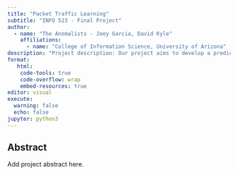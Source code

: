 ```yaml
---
title: "Packet Traffic Learning"
subtitle: "INFO 523 - Final Project"
author: 
  - name: "The Anomalists - Joey Garcia, David Kyle"
    affiliations:
      - name: "College of Information Science, University of Arizona"
description: "Project description: Our project aims to develop a predictive model to detect anomalous network behavior using packet-level and statistical features derived from network traffic. With machine learning models, we aim to accurately classify and predict network anomalies, which is essential for intrusion detection, network security monitoring, and incident response automation."
format:
   html:
    code-tools: true
    code-overflow: wrap
    embed-resources: true
editor: visual
execute:
  warning: false
  echo: false
jupyter: python3
---
```


## Abstract

Add project abstract here.